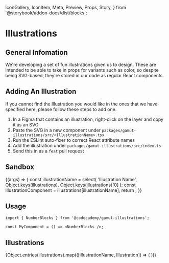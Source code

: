   IconGallery,
  IconItem,
  Meta,
  Preview,
  Props,
  Story,
} from '@storybook/addon-docs/dist/blocks';


<Meta
  title="Illustrations/All Illustrations"
  component={illustrations.NumberBlocks}
/>

# Illustrations

<StoryStatus status="stable" />

## General Infomation

We're developing a set of fun illustrations given us to design.
These are intended to be able to take in props for variants such as color, so despite being SVG-based, they're stored in our code as regular React components.

## Adding An Illustration

If you cannot find the Illustration you would like in the ones that we have specified here, please follow these steps to add one.

1. In a Figma that contains an illustration, right-click on the layer and copy it as an SVG
2. Paste the SVG in a new component under `packages/gamut-illustrations/src/<IllustrationName>.tsx`
3. Run the ESLint auto-fixer to correct React attribute names
4. Add the illustration under `packages/gamut-illustrations/src/index.ts`
5. Send this in as a `feat` pull request

## Sandbox

<Preview>
  <Story name="Editable Illustration">
    {(args) => {
      const illustrationName = select(
        'Illustration Name',
        Object.keys(illustrations),
        Object.keys(illustrations)[0]
      );
      const IllustrationComponent = illustrations[illustrationName];
      return <IllustrationComponent width={number('width', 256)} />;
    }}
  </Story>
</Preview>

<Props of={illustrations.NumberBlocks} />

## Usage

```tsx
import { NumberBlocks } from '@codecademy/gamut-illustrations';

const MyComponent = () => <NumberBlocks />;
```

## Illustrations

<IconGallery>
  {Object.entries(illustrations).map(([illustrationName, Illustration]) => (
    <IconItem key={illustrationName} name={illustrationName}>
      <Illustration width="128px" />
    </IconItem>
  ))}
</IconGallery>
